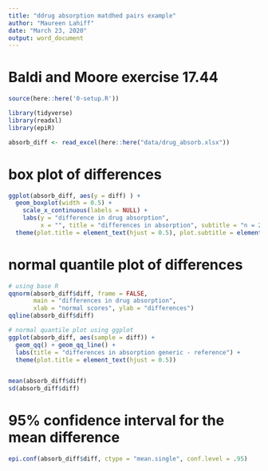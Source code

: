 ```yaml
---
title: "ddrug absorption matdhed pairs example"
author: "Maureen Lahiff"
date: "March 23, 2020"
output: word_document
---
```


# Baldi and Moore exercise 17.44

```r
source(here::here('0-setup.R'))

library(tidyverse)
library(readxl)
library(epiR)

absorb_diff <- read_excel(here::here("data/drug_absorb.xlsx"))
```

# box plot of differences

```r
ggplot(absorb_diff, aes(y = diff) ) +
  geom_boxplot(width = 0.5) +
    scale_x_continuous(labels = NULL) +
    labs(y = "difference in drug absorption",       
         x = "", title = "differences in absorption", subtitle = "n = 20 generic - reference values") +
  theme(plot.title = element_text(hjust = 0.5), plot.subtitle = element_text(hjust = 0.5))
```

# normal quantile plot of differences


```r
# using base R
qqnorm(absorb_diff$diff, frame = FALSE,
       main = "differences in drug absorption",
       xlab = "normal scores", ylab = "differences")
qqline(absorb_diff$diff)

# normal quantile plot using ggplot
ggplot(absorb_diff, aes(sample = diff)) +
  geom_qq() + geom_qq_line() +
  labs(title = "differences in absorption generic - reference") +
  theme(plot.title = element_text(hjust = 0.5))


mean(absorb_diff$diff)
sd(absorb_diff$diff)
```



# 95% confidence interval for the mean difference

```r
epi.conf(absorb_diff$diff, ctype = "mean.single", conf.level = .95)
```